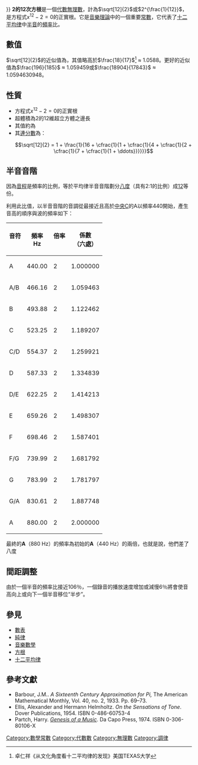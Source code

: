 {{Infobox number
| range = <table style= "width:100%; margin:0;"><tr style="align:center;white-space: nowrap; ">
<td>[[數表|數表]]—{{無理數}}</td>
</tr></table>
| name=2的12次方根
| nav=no
| number=<math>\sqrt[12]{2}</math>
| root of=<math>x^{12}-2 = 0</math>
| value=<math>\sqrt[12]{2}\approx</math>1.05946309...
| symbol=<math>\sqrt[12]{2}</math>
| type=[[無理數|無理數]]
| 連分數=[1; 16, 1, 4, 2, 7, 1, 1, 2, 2, 7, 4, 1, 2, 1, 60, 1, 3, 1, 2]
| basedata = {{#invoke:Infobox number|nbase
| 二進制 = 1.000011110011100011111001001011011...
| 十進位 = 1.0594630943592952645618252949463417...
| 十六進位 = 1.0F38F92D97962CBCB533704A0D391B8477...}}
}}
'''2的12次方根'''是一個[[代數數|代數]][[無理數|無理數]]，計為<math>\sqrt[12]{2}</math>或<math>2^{\frac{1}{12}}</math>，是方程式<math>x^{12}-2 = 0</math>的正實根。它是[[音樂理論|音樂理論]]中的一個重要[[常數|常數]]，它代表了[[十二平均律|十二平均律]]中[[半音|半音]]的[[頻率|頻率]]比。

== 數值 ==
<math>\sqrt[12]{2}</math>的近似值為{{Root|2|12}}，其值略高於<math>\frac{18}{17}</math><ref>卓仁祥《从文化角度看十二平均律的发现》美国TEXAS大学</ref> ≈ 1.0588。更好的近似值為<math>\frac{196}{185}</math> ≈ 1.059459或<math>\frac{18904}{17843}</math> ≈ 1.0594630948。

== 性質 ==
*方程式<math>x^{12}-2 = 0</math>的正實根
*超體積為2的12維超立方體之邊長
*其值約為{{Root|2|12}} {{OEIS|id=A010774}}
*其[[連分數|連分數]]為：
*:<math> \sqrt[12]{2} = 1 + \frac{1}{16 + \cfrac{1}{1 + \cfrac{1}{4 + \cfrac{1}{2 + \cfrac{1}{7 + \cfrac{1}{1 + \ddots}}}}}} </math>{{OEIS|id=A103922}}

== 半音音階 ==
因為[[音程|音程]]是頻率的比例，等於平均律半音音階劃分[[八度|八度]]（具有2:1的比例）成[[12|12]]等份。

利用此比值，以半音音階的音調從最接近且高於[[中央C|中央C]]的A以頻率440開始，產生音高的順序與波的頻率如下：

{| class="wikitable" style="text-align: center"
! 音符<br/>  
! 頻率<br/> Hz
! 倍率<br/>  
! 係數<br/>（六處）
|-
| A     || 440.00 || 2{{sup|0/12}} || 1.000000
|-
| A{{music|#}}/B{{music|b}} || 466.16 || 2{{sup|1/12}} || 1.059463
|-
| B     || 493.88 || 2{{sup|2/12}} || 1.122462
|-
| C     || 523.25 || 2{{sup|3/12}} || 1.189207
|-
| C{{music|#}}/D{{music|b}} || 554.37 || 2{{sup|4/12}} || 1.259921
|-
| D     || 587.33 || 2{{sup|5/12}} || 1.334839
|-
| D{{music|#}}/E{{music|b}} || 622.25 || 2{{sup|6/12}} || 1.414213
|-
| E     || 659.26 || 2{{sup|7/12}} || 1.498307
|-
| F     || 698.46 || 2{{sup|8/12}} || 1.587401
|-
| F{{music|#}}/G{{music|b}} || 739.99 || 2{{sup|9/12}} || 1.681792
|-
| G     || 783.99 || 2{{sup|10/12}} || 1.781797
|-
| G{{music|#}}/A{{music|b}} || 830.61 || 2{{sup|11/12}} || 1.887748
|-
| A     || 880.00 || 2{{sup|12/12}} || 2.000000
|}

最終的'''A'''（880 Hz）的頻率為初始的'''A'''（440 Hz）的兩倍，也就是說，他們差了八度

== 間距調整 ==
由於一個半音的頻率比接近106％，一個錄音的播放速度增加或減慢6％將會使音高向上或向下一個半音移位“半步”。

== 參見 ==
*[[數表|數表]]
*[[純律|純律]]
*[[音樂數學|音樂數學]]
*[[方根|方根]]
*[[十二平均律|十二平均律]]

== 參考文獻 ==
{{Reflist}}
* Barbour, J.M.. ''A Sixteenth Century Approximation for Pi,'' The American Mathematical Monthly, Vol. 40, no. 2, 1933. Pp. 69–73.
* Ellis, Alexander and Hermann Helmholtz. ''On the Sensations of Tone''. Dover Publications, 1954. ISBN 0-486-60753-4
* Partch, Harry. ''[[Genesis_of_a_Music|Genesis of a Music]]''. Da Capo Press, 1974. ISBN 0-306-80106-X

[[Category:數學常數|Category:數學常數]]
[[Category:代數數|Category:代數數]]
[[Category:無理數|Category:無理數]]
[[Category:調律|Category:調律]]